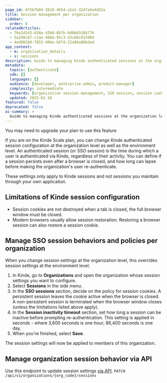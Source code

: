 ```yaml
---
page_id: 6f5b7b0d-3818-4654-a1a1-3247a5e4d52a
title: Session management per organization
sidebar:
  order: 8
relatedArticles:
  - 76e2d2d3-830a-43b0-8b7b-8d0b0316b776
  - 5a248c6f-c1ae-480a-95c3-d3c69c81598d
  - 4ed081b0-7853-49be-b5fd-22a84a86bdad
app_context:
  - m: organization_details
  - s: sessions
description: Guide to managing Kinde authenticated sessions at the organization level including session persistence and inactivity timeouts for enterprise customers.
metadata:
  topics: [authenticate]
  sdk: []
  languages: []
  audience: [developer, enterprise-admin, product-manager]
  complexity: intermediate
  keywords: [organization session management, SSO session, session cookies, inactivity timeout, enterprise auth]
  updated: 2025-01-16
featured: false
deprecated: false
ai-summary: >
  Guide to managing Kinde authenticated sessions at the organization level for enterprise customers with custom session policies.
---
```


<Aside type="upgrade">

You may need to upgrade your plan to use this feature

</Aside>

If you are on the Kinde Scale plan, you can change Kinde authenticated session configuration at the organization level as well as the environment level. An authenticated session (or SSO session) is the time during which a user is authenticated via Kinde, regardless of their activity. You can define if a session persists even after a browser is closed, and how long can lapse before making the organization's user re-authenticate.

These settings only apply to Kinde sessions and not sessions you maintain through your own application.

## Limitations of Kinde session configuration

- Session cookies are not destroyed when a tab is closed, the full browser window must be closed.
- Modern browsers usually allow session restoration. Restoring a browser session can also restore a session cookie.

## Manage SSO session behaviors and policies per organization

When you change session settings at the organization level, this overrides session settings at the environment level.

1. In Kinde, go to **Organizations** and open the organization whose session settings you want to configure.
2. Select **Sessions** in the side menu.
3. In the **SSO sessions** section, decide on the policy for session cookies. A persistent session leaves the cookie active when the browser is closed. A non-persistent session is terminated when the browser window closes (unless the limitations listed above apply).
4. In the **Session inactivity timeout** section, set how long a session can be inactive before prompting re-authentication. This setting is applied in seconds - where 3,600 seconds is one hour; 86,400 seconds is one day.
5. When you're finished, select **Save**.

The session settings will now be applied to members of this organization.

## Manage organization session behavior via API

Use this endpoint to update session settings [via API](https://docs.kinde.com/kinde-apis/management/#tag/organizations/patch/api/v1/organizations/{org_code}/sessions/). `PATCH /api/v1/organizations/{org_code}/sessions`
